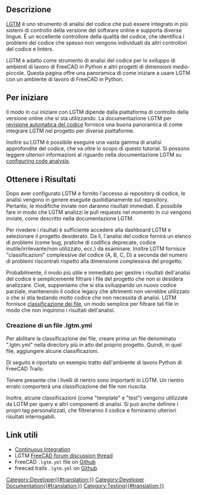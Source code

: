 <languages/>

<span id="Overview"></span>
==Descrizione==

{{TOCright}}

[https://www.lgtm.com LGTM] è uno strumento di analisi del codice che può essere integrato in più sistemi di controllo della versione del software online e supporta diverse lingue. È un eccellente controllore della qualità del codice, che identifica i problemi del codice che spesso non vengono individuati da altri controllori del codice e linters.

LGTM è adatto come strumento di analisi del codice per lo sviluppo di ambienti di lavoro di FreeCAD in Python e altri progetti di dimensioni medio-piccole. Questa pagina offre una panoramica di come iniziare a usare LGTM con un ambiente di lavoro di FreeCAD in Python.

<span id="Getting_Started"></span>
== Per iniziare ==

Il modo in cui iniziare con LGTM dipende dalla piattaforma di controllo della versione online che si sta utilizzando. La documentazione LGTM per [https://lgtm.com/help/lgtm/about-automated-code-review revisione automatica del codice] fornisce una buona panoramica di come integrare LGTM nel progetto per diverse piattaforme.

Inoltre su LGTM è possibile eseguire una vasta gamma di analisi approfondite del codice, che va oltre lo scopo di questo tutorial. Si possono leggere ulteriori informazioni al riguardo nella documentazione LGTM su [https://lgtm.com/help/lgtm/configuring-lgtm-analysis-project configuring code analysis].

<span id="Getting_Results"></span>
== Ottenere i Risultati ==

Dopo aver configurato LGTM e fornito l'accesso ai repository di codice, le analisi vengono in genere eseguite quotidianamente sul repository. Pertanto, le modifiche inviate non daranno risultati immediati.  È possibile fare in modo che LGTM analizzi le pull requests nel momento in cui vengono inviate, come descritto nella documentazione LGTM.

Per rivedere i risultati è sufficiente accedere alla dashboard LGTM e selezionare il progetto desiderato.  Da lì, l'analisi del codice fornirà un elenco di problemi (come bug, pratiche di codifica deprecate, codice inutile/irrilevante/non utilizzato, ecc.) da esaminare.  Inoltre LGTM fornisce "classificazioni" complessive del codice (A, B, C, D) a seconda del numero di problemi riscontrati rispetto alla dimensione complessiva del progetto.

Probabilmente, il modo più utile e immediato per gestire i risultati dell'analisi del codice è semplicemente filtrare i file del progetto che non si desidera analizzare. Cioè, supponiamo che si stia sviluppando un nuovo codice parziale, mantenendo il codice legacy che altrimenti non verrebbe utilizzato o che si stia testando molto codice che non necessita di analisi. LGTM fornisce [https://lgtm.com/help/lgtm/file-classification classificazione dei file], un modo semplice per filtrare tali file in modo che non inquinino i risultati dell'analisi.

===Creazione di un file .lgtm.yml===
Per abilitare la classificazione dei file, creare prima un file denominato ".lgtm.yml" nella directory più in alto del proprio progetto. Quindi, in quel file, aggiungere alcune classificazioni.

Di seguito è riportato un esempio tratto dall'ambiente di lavoro Python di FreeCAD Trails:

{{Code|code=
path_classifiers:
  template:
    - freecad/trails/resources
    - freecad/trails/project/commands/command_template.py
    - freecad/trails/init_gui.py
 
  test:
    - freecad/trails/project/commands/spiral_test.py
    - freecad/trails/TestFPO.py
 
  legacy:
    - freecad/trails/corridor/loft
    - freecad/trails/alignment/VerticalAlignment.py
    - freecad/trails/alignment/VerticalCurve.py
    - freecad/trails/alignment/GenerateVerticalAlignment.py
    - freecad/trails/alignment/ImportVerticalCurve.py
    - freecad/trails/corridor/template/TemplateLibrary.py
}}

Tenere presente che i livelli di rientro sono importanti in LGTM.  Un rientro errato comporterà una classificazione del file non riuscita.

Inoltre, alcune classificazioni (come "template" e "test") vengono utilizzate da LGTM per query e altri componenti di analisi.  Si può anche definire i propri tag personalizzati, che filtreranno il codice e forniranno ulteriori risultati interrogabili.

<span id="Relevant_Links"></span>
== Link utili == 

* [[Continuous Integration/it|Continuous Integration]]
* LGTM [https://www.forum.freecadweb.org/viewtopic.php?f=10&t=40228 FreeCAD forum discussion thread]
* FreeCAD <tt>.lgtm.yml</tt> file on [https://github.com/FreeCAD/FreeCAD/blob/master/lgtm.yml Github]
* freecad.trails <tt>.lgtm.yml</tt> on [https://github.com/joelgraff/freecad.trails/blob/dev/.lgtm.yml Github]
[[Category:Developer{{#translation:}}]]
[[Category:Developer Documentation{{#translation:}}]]
[[Category:Testing{{#translation:}}]]